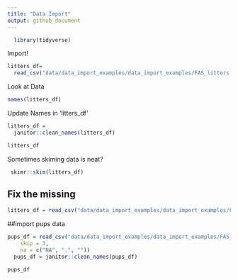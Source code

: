```yaml
---
title: "Data Import"
output: github_document
---
```


```r
  library(tidyverse)
```

Import!

```r
litters_df= 
  read_csv("data/data_import_examples/data_import_examples/FAS_litters.csv")
```


Look at Data
```r
names(litters_df)
```


Update Names in 'litters_df'

```r
litters_df = 
  janitor::clean_names(litters_df)
```

```r
litters_df
```

Sometimes skiming data is neat?
```r
 skimr::skim(litters_df)
```

## Fix the missing
```r
litters_df = read_csv("data/data_import_examples/data_import_examples/FAS_litters.csv", na = c("NA", ".", ""))
```


##import pups data
```r
pups_df = read_csv("data/data_import_examples/data_import_examples/FAS_pups.csv", 
    skip = 3, 
    na = c("NA", ".", ""))
  pups_df = janitor::clean_names(pups_df)
```

```r
pups_df
```